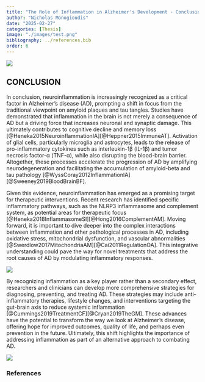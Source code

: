```yaml
---
title: "The Role of Inflammation in Alzheimer's Development - Conclusion"
author: "Nicholas Monogioudis"
date: "2025-02-27"
categories: [Thesis]
image: "./images/test.png"
bibliography: ../references.bib
order: 6
---
```



![](images/test.png)

## CONCLUSION

In conclusion, neuroinflammation is increasingly recognized as a critical factor in Alzheimer’s disease (AD), prompting a shift in focus from the traditional viewpoint on amyloid plaques and tau tangles. Studies have demonstrated that inflammation in the brain is not merely a consequence of AD but a driving force that increases neuronal and synaptic damage. This ultimately contributes to cognitive decline and memory loss [@Heneka2015NeuroinflammationIA][@Heppner2015ImmuneAT]. Activation of glial cells, particularly microglia and astrocytes, leads to the release of pro-inflammatory cytokines such as interleukin-1β (IL-1β) and tumor necrosis factor-α (TNF-α), while also disrupting the blood-brain barrier. Altogether, these processes accelerate the progression of AD by amplifying neurodegeneration and facilitating the accumulation of amyloid-beta and tau pathology [@WyssCoray2012InflammationIA][@Sweeney2019BloodBrainBF].

Given this evidence, neuroinflammation has emerged as a promising target for therapeutic interventions. Recent research has identified specific inflammatory pathways, such as the NLRP3 inflammasome and complement system, as potential areas for therapeutic focus [@Heneka2018InflammasomeSI][@Hong2016ComplementAM]. Moving forward, it is important to dive deeper into the complex interactions between inflammation and other pathological processes in AD, including oxidative stress, mitochondrial dysfunction, and vascular abnormalities [@Swerdlow2017MitochondriaAM][@Cai2011RegulationOA]. This integrative understanding could pave the way for novel treatments that address the root causes of AD by modulating inflammatory responses.

![](images/cai2011.png)

By recognizing inflammation as a key player rather than a secondary effect, researchers and clinicians can develop more comprehensive strategies for diagnosing, preventing, and treating AD. These strategies may include anti-inflammatory therapies, lifestyle changes, and interventions targeting the gut-brain axis to reduce systemic inflammation [@Cummings2019TreatmentCF][@Cryan2019TheGM]. These advances have the potential to transform the way we look at Alzheimer’s disease, offering hope for improved outcomes, quality of life, and perhaps even prevention in the future. Ultimately, this shift highlights the importance of addressing inflammation as part of an alternative approach to combating AD.

![](images/cummings2019.png)

### References

::: {#refs}
:::